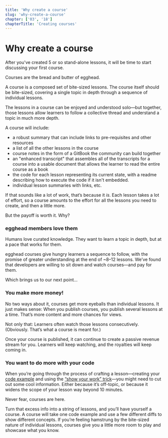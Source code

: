 ```yaml
---
title: 'Why create a course'
slug: 'why-create-a-course'
chapter: ['03', '18']
chapterTitle: 'Creating courses'
---
```


# Why create a course

After you've created 5 or so stand-alone lessons, it will be time to start discussing your first course.

Courses are the bread and butter of egghead.

A course is a composed set of bite-sized lessons. The course itself should be bite-sized, covering a single topic in depth through a sequence of individual lessons.

The lessons in a course can be enjoyed and understood solo—but together, those lessons allow learners to follow a collective thread and understand a topic in much more depth.

A course will include:

- a robust summary that can include links to pre-requisites and other resources
- a list of all the other lessons in the course
- course notes in the form of a GitBook the community can build together
- an "enhanced transcript" that assembles all of the transcripts for a course into a usable document that allows the learner to read the entire course as a book
- the code for each lesson representing its current state, with a readme describing how to execute the code if it isn't embedded.
- individual lesson summaries with links, etc.

If that sounds like a lot of work, that’s because it _is_. Each lesson takes a lot of effort, so a course amounts to the effort for all the lessons you need to create, and then a little more.

But the payoff is worth it. Why?

### egghead members love them

Humans love curated knowledge. They want to learn a topic in depth, but at a pace that works for them.

egghead courses give hungry learners a sequence to follow, with the promise of greater understanding at the end of ~8–12 lessons. We’ve found that developers are willing to sit down and watch courses—and pay for them.

Which brings us to our next point...

### You make more money!

No two ways about it, courses get more eyeballs than individual lessons. It just makes sense: When you publish courses, you publish several lessons at a time. That’s more content and more chances for views.

Not only that: Learners often watch those lessons consecutively. (Obviously. That’s what a course is meant for.)

Once your course is published, it can continue to create a passive revenue stream for you. Learners will keep watching, and the royalties will keep coming in.

### You want to do more with your code

When you’re going through the process of crafting a lesson—creating your [code example](/create-your-code-example) and using the [“show your work” trick](/the-show-your-work-trick)—you might need to cut out some cool information. Either because it’s off-topic, or because it widens the scope of your lesson way beyond 10 minutes.

Never fear, courses are here.

Turn that excess info into a string of lessons, and you’ll have yourself a course. A course will take one code example and use a few different diffs to show different concepts. If you’re feeling hamstrung by the bite-sized nature of individual lessons, courses give you a little more room to play and showcase what you know.
